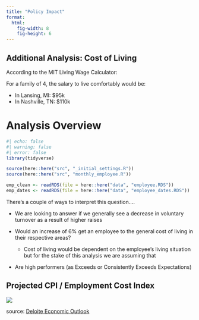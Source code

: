 ```yaml
---
title: "Policy Impact"
format:
  html:
    fig-width: 8
    fig-height: 6
---
```



::: {.callout-important collapse="true"}
## Additional Analysis: Cost of Living

According to the MIT Living Wage Calculator:

For a family of 4, the salary to live comfortably would be:

* In Lansing, MI: $95k
* In Nashville, TN: $110k


:::

# Analysis Overview

```r
#| echo: false
#| warning: false
#| error: false
library(tidyverse)

source(here::here("src", "_initial_settings.R"))
source(here::here("src", "monthly_employee.R"))

emp_clean <- readRDS(file = here::here("data", "employee.RDS"))
emp_dates <- readRDS(file = here::here("data", "employee_dates.RDS"))
```

There's a couple of ways to interpret this question.... 

* We are looking to answer if we generally see a decrease in voluntary turnover as a result of higher raises

* Would an increase of 6% get an employee to the general cost of living in their respective areas?
  * Cost of living would be dependent on the employee's living situation but for the stake of this analysis we are assuming that 

* Are high performers (as Exceeds or Consistently Exceeds Expectations) 


## Projected CPI / Employment Cost Index

![](img/Deloite_EmploymentCost-CPI_Figure16.jpg)

source: [Deloite Economic Outlook](https://www.deloitte.com/us/en/insights/topics/economy/us-economic-forecast/united-states-outlook-analysis.html)